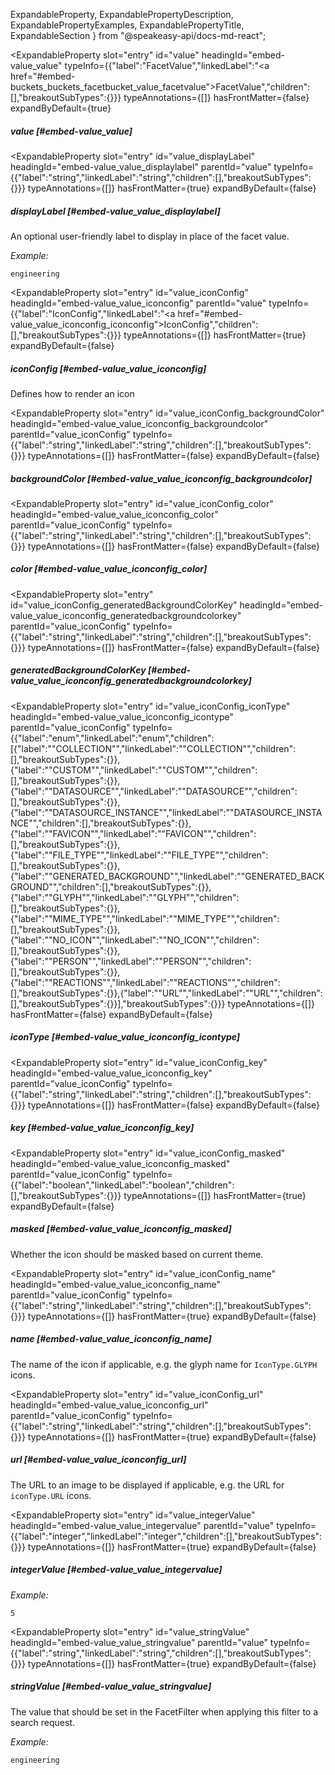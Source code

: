   ExpandableProperty,
  ExpandablePropertyDescription,
  ExpandablePropertyExamples,
  ExpandablePropertyTitle,
  ExpandableSection
} from "@speakeasy-api/docs-md-react";

<ExpandableSection>

<ExpandableProperty
  slot="entry"
  id="value"
  headingId="embed-value_value"
  typeInfo={{"label":"FacetValue","linkedLabel":"<a href=\"#embed-buckets_buckets_facetbucket_value_facetvalue\">FacetValue</a>","children":[],"breakoutSubTypes":{}}}
  typeAnnotations={[]}
  hasFrontMatter={false}
  expandByDefault={true}
>

<ExpandablePropertyTitle slot="title">

##### value [#embed-value_value]

</ExpandablePropertyTitle>

</ExpandableProperty>

<ExpandableProperty
  slot="entry"
  id="value_displayLabel"
  headingId="embed-value_value_displaylabel"
  parentId="value"
  typeInfo={{"label":"string","linkedLabel":"string","children":[],"breakoutSubTypes":{}}}
  typeAnnotations={[]}
  hasFrontMatter={true}
  expandByDefault={false}
>

<ExpandablePropertyTitle slot="title">

##### displayLabel [#embed-value_value_displaylabel]

</ExpandablePropertyTitle>

<ExpandablePropertyDescription slot="description">

An optional user-friendly label to display in place of the facet value.

</ExpandablePropertyDescription>

<ExpandablePropertyExamples slot="examples">

_Example:_

```
engineering
```

</ExpandablePropertyExamples>

</ExpandableProperty>

<ExpandableProperty
  slot="entry"
  id="value_iconConfig"
  headingId="embed-value_value_iconconfig"
  parentId="value"
  typeInfo={{"label":"IconConfig","linkedLabel":"<a href=\"#embed-value_value_iconconfig_iconconfig\">IconConfig</a>","children":[],"breakoutSubTypes":{}}}
  typeAnnotations={[]}
  hasFrontMatter={true}
  expandByDefault={false}
>

<ExpandablePropertyTitle slot="title">

##### iconConfig [#embed-value_value_iconconfig]

</ExpandablePropertyTitle>

<ExpandablePropertyDescription slot="description">

Defines how to render an icon

</ExpandablePropertyDescription>

</ExpandableProperty>

<ExpandableProperty
  slot="entry"
  id="value_iconConfig_backgroundColor"
  headingId="embed-value_value_iconconfig_backgroundcolor"
  parentId="value_iconConfig"
  typeInfo={{"label":"string","linkedLabel":"string","children":[],"breakoutSubTypes":{}}}
  typeAnnotations={[]}
  hasFrontMatter={false}
  expandByDefault={false}
>

<ExpandablePropertyTitle slot="title">

##### backgroundColor [#embed-value_value_iconconfig_backgroundcolor]

</ExpandablePropertyTitle>

</ExpandableProperty>

<ExpandableProperty
  slot="entry"
  id="value_iconConfig_color"
  headingId="embed-value_value_iconconfig_color"
  parentId="value_iconConfig"
  typeInfo={{"label":"string","linkedLabel":"string","children":[],"breakoutSubTypes":{}}}
  typeAnnotations={[]}
  hasFrontMatter={false}
  expandByDefault={false}
>

<ExpandablePropertyTitle slot="title">

##### color [#embed-value_value_iconconfig_color]

</ExpandablePropertyTitle>

</ExpandableProperty>

<ExpandableProperty
  slot="entry"
  id="value_iconConfig_generatedBackgroundColorKey"
  headingId="embed-value_value_iconconfig_generatedbackgroundcolorkey"
  parentId="value_iconConfig"
  typeInfo={{"label":"string","linkedLabel":"string","children":[],"breakoutSubTypes":{}}}
  typeAnnotations={[]}
  hasFrontMatter={false}
  expandByDefault={false}
>

<ExpandablePropertyTitle slot="title">

##### generatedBackgroundColorKey [#embed-value_value_iconconfig_generatedbackgroundcolorkey]

</ExpandablePropertyTitle>

</ExpandableProperty>

<ExpandableProperty
  slot="entry"
  id="value_iconConfig_iconType"
  headingId="embed-value_value_iconconfig_icontype"
  parentId="value_iconConfig"
  typeInfo={{"label":"enum","linkedLabel":"enum","children":[{"label":"\"COLLECTION\"","linkedLabel":"\"COLLECTION\"","children":[],"breakoutSubTypes":{}},{"label":"\"CUSTOM\"","linkedLabel":"\"CUSTOM\"","children":[],"breakoutSubTypes":{}},{"label":"\"DATASOURCE\"","linkedLabel":"\"DATASOURCE\"","children":[],"breakoutSubTypes":{}},{"label":"\"DATASOURCE_INSTANCE\"","linkedLabel":"\"DATASOURCE_INSTANCE\"","children":[],"breakoutSubTypes":{}},{"label":"\"FAVICON\"","linkedLabel":"\"FAVICON\"","children":[],"breakoutSubTypes":{}},{"label":"\"FILE_TYPE\"","linkedLabel":"\"FILE_TYPE\"","children":[],"breakoutSubTypes":{}},{"label":"\"GENERATED_BACKGROUND\"","linkedLabel":"\"GENERATED_BACKGROUND\"","children":[],"breakoutSubTypes":{}},{"label":"\"GLYPH\"","linkedLabel":"\"GLYPH\"","children":[],"breakoutSubTypes":{}},{"label":"\"MIME_TYPE\"","linkedLabel":"\"MIME_TYPE\"","children":[],"breakoutSubTypes":{}},{"label":"\"NO_ICON\"","linkedLabel":"\"NO_ICON\"","children":[],"breakoutSubTypes":{}},{"label":"\"PERSON\"","linkedLabel":"\"PERSON\"","children":[],"breakoutSubTypes":{}},{"label":"\"REACTIONS\"","linkedLabel":"\"REACTIONS\"","children":[],"breakoutSubTypes":{}},{"label":"\"URL\"","linkedLabel":"\"URL\"","children":[],"breakoutSubTypes":{}}],"breakoutSubTypes":{}}}
  typeAnnotations={[]}
  hasFrontMatter={false}
  expandByDefault={false}
>

<ExpandablePropertyTitle slot="title">

##### iconType [#embed-value_value_iconconfig_icontype]

</ExpandablePropertyTitle>

</ExpandableProperty>

<ExpandableProperty
  slot="entry"
  id="value_iconConfig_key"
  headingId="embed-value_value_iconconfig_key"
  parentId="value_iconConfig"
  typeInfo={{"label":"string","linkedLabel":"string","children":[],"breakoutSubTypes":{}}}
  typeAnnotations={[]}
  hasFrontMatter={false}
  expandByDefault={false}
>

<ExpandablePropertyTitle slot="title">

##### key [#embed-value_value_iconconfig_key]

</ExpandablePropertyTitle>

</ExpandableProperty>

<ExpandableProperty
  slot="entry"
  id="value_iconConfig_masked"
  headingId="embed-value_value_iconconfig_masked"
  parentId="value_iconConfig"
  typeInfo={{"label":"boolean","linkedLabel":"boolean","children":[],"breakoutSubTypes":{}}}
  typeAnnotations={[]}
  hasFrontMatter={true}
  expandByDefault={false}
>

<ExpandablePropertyTitle slot="title">

##### masked [#embed-value_value_iconconfig_masked]

</ExpandablePropertyTitle>

<ExpandablePropertyDescription slot="description">

Whether the icon should be masked based on current theme.

</ExpandablePropertyDescription>

</ExpandableProperty>

<ExpandableProperty
  slot="entry"
  id="value_iconConfig_name"
  headingId="embed-value_value_iconconfig_name"
  parentId="value_iconConfig"
  typeInfo={{"label":"string","linkedLabel":"string","children":[],"breakoutSubTypes":{}}}
  typeAnnotations={[]}
  hasFrontMatter={true}
  expandByDefault={false}
>

<ExpandablePropertyTitle slot="title">

##### name [#embed-value_value_iconconfig_name]

</ExpandablePropertyTitle>

<ExpandablePropertyDescription slot="description">

The name of the icon if applicable, e.g. the glyph name for `IconType.GLYPH` icons.

</ExpandablePropertyDescription>

</ExpandableProperty>

<ExpandableProperty
  slot="entry"
  id="value_iconConfig_url"
  headingId="embed-value_value_iconconfig_url"
  parentId="value_iconConfig"
  typeInfo={{"label":"string","linkedLabel":"string","children":[],"breakoutSubTypes":{}}}
  typeAnnotations={[]}
  hasFrontMatter={true}
  expandByDefault={false}
>

<ExpandablePropertyTitle slot="title">

##### url [#embed-value_value_iconconfig_url]

</ExpandablePropertyTitle>

<ExpandablePropertyDescription slot="description">

The URL to an image to be displayed if applicable, e.g. the URL for `iconType.URL` icons.

</ExpandablePropertyDescription>

</ExpandableProperty>

<ExpandableProperty
  slot="entry"
  id="value_integerValue"
  headingId="embed-value_value_integervalue"
  parentId="value"
  typeInfo={{"label":"integer","linkedLabel":"integer","children":[],"breakoutSubTypes":{}}}
  typeAnnotations={[]}
  hasFrontMatter={true}
  expandByDefault={false}
>

<ExpandablePropertyTitle slot="title">

##### integerValue [#embed-value_value_integervalue]

</ExpandablePropertyTitle>

<ExpandablePropertyExamples slot="examples">

_Example:_

```
5
```

</ExpandablePropertyExamples>

</ExpandableProperty>

<ExpandableProperty
  slot="entry"
  id="value_stringValue"
  headingId="embed-value_value_stringvalue"
  parentId="value"
  typeInfo={{"label":"string","linkedLabel":"string","children":[],"breakoutSubTypes":{}}}
  typeAnnotations={[]}
  hasFrontMatter={true}
  expandByDefault={false}
>

<ExpandablePropertyTitle slot="title">

##### stringValue [#embed-value_value_stringvalue]

</ExpandablePropertyTitle>

<ExpandablePropertyDescription slot="description">

The value that should be set in the FacetFilter when applying this filter to a search request.

</ExpandablePropertyDescription>

<ExpandablePropertyExamples slot="examples">

_Example:_

```
engineering
```

</ExpandablePropertyExamples>

</ExpandableProperty>

</ExpandableSection>